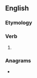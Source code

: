 ==English==

===Etymology===
{{suffix|en|sound|eth|nocat=1}}

===Verb===
{{head|en|verb form}}

# {{en-archaic third-person singular of|sound}}

===Anagrams===
* {{anagrams|en|a=dehnostu|Southend|houndest|unhosted}}